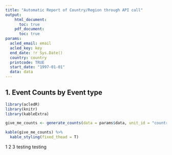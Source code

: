 ```yaml
---
title: "Automatic Report of Country/Region through API call"
output:
    html_document:
      toc: true
    pdf_document:
      toc: true
params:
  acled_email: email  
  acled_key: key   
  end_date: !r Sys.Date()
  country: country          
  printcode: TRUE 
  start_date: "1997-01-01"
  data: data
---
```



## 1. Event Counts by Event type


```r
library(acledR)
library(knitr)
library(kableExtra)

give_me_counts <- generate_counts(data = params$data, unit_id = "country", time_id = "event_date", time_target = "month", start_date = params$start_date, end_date = params$end_date)

kable(give_me_counts) %>%
  kable_styling(fixed_thead = T)

```



1 2 3 testing testing
